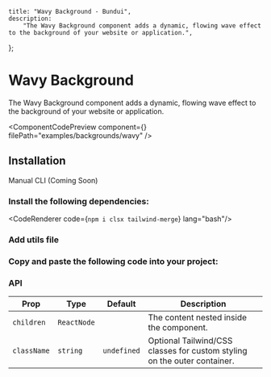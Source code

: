     title: "Wavy Background - Bundui",
    description:
        "The Wavy Background component adds a dynamic, flowing wave effect to the background of your website or application.",
};


# Wavy Background

The Wavy Background component adds a dynamic, flowing wave effect to the background of your website or application.

<ComponentCodePreview
    component={<WavyBackgroundExample/>}
    filePath="examples/backgrounds/wavy"
/>

## Installation

<Tabs defaultValue="manual" className="w-[400px]">
    <TabsList>
        <TabsTrigger value="manual">Manual</TabsTrigger>
        <TabsTrigger disabled value="cli">CLI (Coming Soon)</TabsTrigger>
    </TabsList>
</Tabs>

### Install the following dependencies:

<CodeRenderer code={`npm i clsx tailwind-merge`} lang="bash"/>

### Add utils file

<CodeBlock filePath="lib/utils.ts" />

### Copy and paste the following code into your project:

<CodeBlock filePath="components/core/backgrounds/wavy.tsx" />

### API

| Prop      | Type        | Default     | Description                                      |
|-----------|-------------|-------------|--------------------------------------------------|
| `children` | `ReactNode` |             | The content nested inside the component.         |
| `className` | `string`   | `undefined` | Optional Tailwind/CSS classes for custom styling on the outer container.  |


